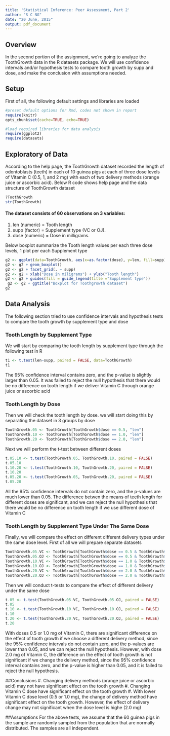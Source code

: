 ```yaml
---
title: 'Statistical Inference: Peer Assessment, Part 2'
author: "S C NG"
date: "20 June, 2015"
output: pdf_document
---
```


## Overview
In the second portion of the assignment, we're going to analyze the ToothGrowth data in the R datasets package. We will use confidence intervals and/or hypothesis tests to compare tooth growth by supp and dose, and make the conclusion with assumptions needed.

## Setup
First of all, the following default settings and libraries are loaded
```r
#preset default options for Rmd, codes not shown in report
require(knitr)
opts_chunk$set(cache=TRUE, echo=TRUE)

#load required libraries for data analysis
require(ggplot2)
require(datasets)
```

## Exploratory of Data
According to the help page, the ToothGrowth dataset recorded the length of odontoblasts (teeth) in each of 10 guinea pigs at each of three dose levels of Vitamin C (0.5, 1, and 2 mg) with each of two delivery methods (orange juice or ascorbic acid).
Below R code shows help page and the data structure of ToothGrowth dataset
```r
?ToothGrowth
str(ToothGrowth)
```
#### The dataset consists of 60 observations on 3 variables: 
#. len  (numeric) = Tooth length
#. supp (factor) = Supplement type (VC or OJ).
#. dose (numeric) = Dose in milligrams.

Below boxplot summarize the Tooth length values per each three dose levels, 1 plot per each Supplement type
```r
g2 <- ggplot(data=ToothGrowth, aes(x=as.factor(dose), y=len, fill=supp)) 
g2 <- g2 + geom_boxplot()
g2 <- g2 + facet_grid(. ~ supp) 
g2 <- g2 + xlab("Dose in miligrams") + ylab("Tooth length") 
g2 <- g2 + guides(fill = guide_legend(title ="Supplement type"))
 g2 <- g2 + ggtitle("Boxplot for Toothgrowth dataset")
g2
```

## Data Analysis
The following section tried to use confidence intervals and hypothesis tests to compare the tooth growth by supplement type and dose

### Tooth Length by Supplement Type
We will start by comparing the tooth length by supplement type through the following test in R
```r
t1 <- t.test(len~supp, paired = FALSE, data=ToothGrowth)
t1
```
The 95% confidence interval contains zero, and the p-value is slightly larger than 0.05. It was failed to reject the null hypothesis that there would be no difference on tooth length if we deliver Vitamin C through orange juice or ascorbic acid

### Tooth Length by Dose
Then we will check the tooth length by dose. we will start doing this by separating the dataset in 3 groups by dose
```r
ToothGrowth.05 <- ToothGrowth[ToothGrowth$dose == 0.5, "len"]
ToothGrowth.10 <- ToothGrowth[ToothGrowth$dose == 1.0, "len"]
ToothGrowth.20 <- ToothGrowth[ToothGrowth$dose == 2.0, "len"]
```
Next we will perform the t-test between different doses
```r
t.05.10 <- t.test(ToothGrowth.05, ToothGrowth.10, paired = FALSE)
t.05.10
t.10.20 <- t.test(ToothGrowth.10, ToothGrowth.20, paired = FALSE)
t.10.20
t.05.20 <- t.test(ToothGrowth.05, ToothGrowth.20, paired = FALSE)
t.05.20 
```
All the 95% confidence intervals do not contain zero, and the p-values are much lower than 0.05. The difference betwen the means of teeth length for different doses are significant, and we can reject the null hypothesis that there would be no difference on tooth length if we use different dose of Vitamin C

### Tooth Length by Supplement Type Under The Same Dose
Finally, we will compare the effect on different different delivery types under the same dose level. First of all we will prepare separate datasets
```r
ToothGrowth.05.VC <- ToothGrowth[ToothGrowth$dose == 0.5 & ToothGrowth$supp == "VC", "len"]
ToothGrowth.05.OJ <- ToothGrowth[ToothGrowth$dose == 0.5 & ToothGrowth$supp == "OJ", "len"]
ToothGrowth.10.VC <- ToothGrowth[ToothGrowth$dose == 1.0 & ToothGrowth$supp == "VC", "len"]
ToothGrowth.10.OJ <- ToothGrowth[ToothGrowth$dose == 1.0 & ToothGrowth$supp == "OJ", "len"]
ToothGrowth.20.VC <- ToothGrowth[ToothGrowth$dose == 2.0 & ToothGrowth$supp == "VC", "len"]
ToothGrowth.20.OJ <- ToothGrowth[ToothGrowth$dose == 2.0 & ToothGrowth$supp == "OJ", "len"]
```
Then we will conduct t-tests to compare the effect of different delivery under the same dose
```r
t.05 <- t.test(ToothGrowth.05.VC, ToothGrowth.05.OJ, paired = FALSE)
t.05
t.10 <- t.test(ToothGrowth.10.VC, ToothGrowth.10.OJ, paired = FALSE)
t.10
t.20 <- t.test(ToothGrowth.20.VC, ToothGrowth.20.OJ, paired = FALSE)
t.20
```
With doses 0.5 or 1.0 mg of Vitamin C, there are significant difference on the effect of tooth growth if we choose a different delivery method, since the 95% confidence intervals do not contain zero, and the p-values are lower than 0.05, and we can reject the null hypothesis.
However, with dose 2.0 mg of Vitamin C, the difference on the effect of tooth growth is not significant if we change the delivery method, since the 95% confidence interval contains zero, and the p-value is higher than 0.05, and it is failed to reject the null hypothesis.

##Conclusions
#. Changing delivery methods (orange juice or ascorbic acid) may not have significant effect on the tooth growth
#. Changing Vitamin C dose have significant effect on the tooth growth
#. With lower Vitamin C dose level (0.5 or 1.0 mg), the change of delivery method have significant effect on the tooth growth. However, the effect of delivery change may not significant when the dose level is highe (2.0 mg)

##Assumptions
For the above tests, we assume that the 60 guinea pigs in the sample are randomly sampled from the population that are normally distributed. The samples are all independent.

